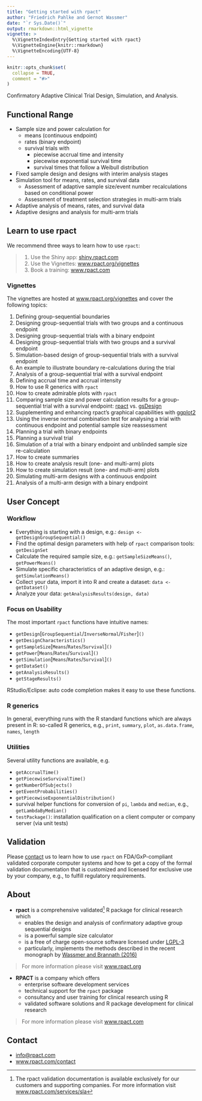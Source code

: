 ---
title: "Getting started with rpact"
author: "Friedrich Pahlke and Gernot Wassmer"
date: "`r Sys.Date()`"
output: rmarkdown::html_vignette
vignette: >
  %\VignetteIndexEntry{Getting started with rpact}
  %\VignetteEngine{knitr::rmarkdown}
  %\VignetteEncoding{UTF-8}
---

```{r setup, include = FALSE}
knitr::opts_chunk$set(
  collapse = TRUE,
  comment = "#>"
)
```

Confirmatory Adaptive Clinical Trial Design, Simulation, and Analysis.

## Functional Range

*	Sample size and power calculation for
    +	means (continuous endpoint)
    +	rates (binary endpoint)
    +	survival trials with
        -	piecewise accrual time and intensity
        -	piecewise exponential survival time
        -	survival times that follow a Weibull distribution
*	Fixed sample design and designs with interim analysis stages
*	Simulation tool for means, rates, and survival data
    +	Assessment of adaptive sample size/event number recalculations based on
        conditional power
    +   Assessment of treatment selection strategies in multi-arm trials
*	Adaptive analysis of means, rates, and survival data
*	Adaptive designs and analysis for multi-arm trials


## Learn to use rpact

We recommend three ways to learn how to use `rpact`:

> 1. Use the Shiny app: [shiny.rpact.com](https://rpact.shinyapps.io/public)
> 2. Use the Vignettes:
>    [www.rpact.org/vignettes](https://www.rpact.org/vignettes)
> 3. Book a training: [www.rpact.com](https://www.rpact.com/services/training)

### Vignettes

The vignettes are hosted at
[www.rpact.org/vignettes](https://www.rpact.org/vignettes) and cover the
following topics:

1. Defining group-sequential boundaries
2. Designing group-sequential trials with two groups and a continuous endpoint
3. Designing group-sequential trials with a binary endpoint
4. Designing group-sequential trials with two groups and a survival endpoint
5. Simulation-based design of group-sequential trials with a survival endpoint
6. An example to illustrate boundary re-calculations during the trial
7. Analysis of a group-sequential trial with a survival endpoint
8. Defining accrual time and accrual intensity
9. How to use R generics with `rpact`
10. How to create admirable plots with `rpact`
11. Comparing sample size and power calculation results for a group-sequential
    trial with a survival endpoint:
    [rpact](https://cran.r-project.org/package=rpact) vs.
    [gsDesign](https://cran.r-project.org/package=gsDesign)
12. Supplementing and enhancing rpact's graphical capabilities with
    [ggplot2](https://cran.r-project.org/package=ggplot2)
13.  Using the inverse normal combination test for analysing a trial with
     continuous endpoint and potential sample size reassessment
14. Planning a trial with binary endpoints
15. Planning a survival trial
16. Simulation of a trial with a binary endpoint and unblinded sample size
    re-calculation 
17. How to create summaries
18. How to create analysis result (one- and multi-arm) plots
19. How to create simulation result (one- and multi-arm) plots
20. Simulating multi-arm designs with a continuous endpoint
21. Analysis of a multi-arm design with a binary endpoint


## User Concept

### Workflow

* Everything is starting with a design, e.g.: 
`design <- getDesignGroupSequential()`
* Find the optimal design parameters with help of `rpact` comparison tools:
`getDesignSet`
* Calculate the required sample size, e.g.: `getSampleSizeMeans()`,
`getPowerMeans()`
* Simulate specific characteristics of an adaptive design, e.g.:
`getSimulationMeans()` 
* Collect your data, import it into R and create a dataset:
  `data <- getDataset()` 
* Analyze your data: `getAnalysisResults(design, data)`

### Focus on Usability

The most important `rpact` functions have intuitive names:

* `getDesign`[`GroupSequential`/`InverseNormal`/`Fisher`]`()`
* `getDesignCharacteristics()`
* `getSampleSize`[`Means`/`Rates`/`Survival`]`()`
* `getPower`[`Means`/`Rates`/`Survival`]`()`
* `getSimulation`[`Means`/`Rates`/`Survival`]`()`
* `getDataSet()`
* `getAnalysisResults()`
* `getStageResults()`

RStudio/Eclipse: auto code completion makes it easy to use these functions.

### R generics

In general, everything runs with the R standard functions which are always
present in R: so-called R generics, e.g., `print`, `summary`, `plot`,
`as.data.frame`, `names`, `length`

### Utilities

Several utility functions are available, e.g.

* `getAccrualTime()`
* `getPiecewiseSurvivalTime()`
* `getNumberOfSubjects()`
* `getEventProbabilities()`
* `getPiecewiseExponentialDistribution()`
* survival helper functions for conversion of `pi`, `lambda` and `median`, e.g.,
  `getLambdaByMedian()`
* `testPackage()`: installation qualification on a client computer or company
  server (via unit tests)

## Validation

Please [contact](https://www.rpact.com/contact) us to learn how to use `rpact`
on FDA/GxP-compliant validated corporate computer systems and how to get a copy
of the formal validation documentation that is customized and licensed for
exclusive use by your company, e.g., to fulfill regulatory requirements.

## About

* **rpact** is a comprehensive validated^[The rpact validation documentation is
  available exclusively for our customers and supporting companies. For more
  information visit
  [www.rpact.com/services/sla](https://www.rpact.com/services/sla)] R package
  for clinical research which
    + enables the design and analysis of confirmatory adaptive group sequential
      designs
    + is a powerful sample size calculator
    + is a free of charge open-source software licensed under
      [LGPL-3](https://cran.r-project.org/web/licenses/LGPL-3)
    + particularly, implements the methods described in the recent monograph by
      [Wassmer and Brannath (2016)](https://doi.org/10.1007%2F978-3-319-32562-0)

> For more information please visit [www.rpact.org](https://www.rpact.org)

* **RPACT** is a company which offers
    + enterprise software development services 
    + technical support for the `rpact` package
    + consultancy and user training for clinical research using R
    + validated software solutions and R package development for clinical
      research

> For more information please visit [www.rpact.com](https://www.rpact.com)

## Contact

* [info@rpact.com](mailto:info@rpact.com)
* [www.rpact.com/contact](https://www.rpact.com/contact)
